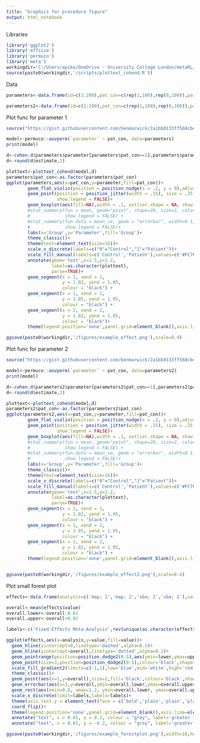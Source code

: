 ```yaml
---
title: "Graphics for procedure figure"
output: html_notebook
---
```


Libraries

```r
library('ggplot2')
library('effsize')
library('permuco')
library('meta')
workingdir='C:/Users/apike/OneDrive - University College London/metaRL/'
source(paste0(workingdir,'/scripts/plottext_cohend.R'))

```

Data
```r
parameters<-data.frame(id=c(1:200),pat_con=c(rep(1,100),rep(0,100)),parameter=c(rbeta(200,1,3)))

parameters2<-data.frame(id=c(1:200),pat_con=c(rep(1,100),rep(0,100)),parameter=c(rbeta(100,1,3),rbeta(100,2,3)))

```

Plot func for parameter 1

```r
source("https://gist.githubusercontent.com/benmarwick/2a1bb0133ff568cbe28d/raw/fb53bd97121f7f9ce947837ef1a4c65a73bffb3f/geom_flat_violin.R")

model<-permuco::aovperm(`parameter` ~ pat_con, data=parameters)
print(model)

d<-cohen.d(parameters$parameter[parameters$pat_con==1],parameters$parameter[parameters$pat_con==0])
d<-round(d$estimate,2)

plottext<-plottext_cohend(model,d)
parameters$pat_con<-as.factor(parameters$pat_con)
ggplot(parameters,aes(x=pat_con,y=parameter,fill=pat_con))+
        geom_flat_violin(position = position_nudge(x = .2, y = 0),adjust = 2)+
        geom_point(position = position_jitter(width = .15), size = .25, alpha = 0.1,
                   show.legend = FALSE)+
        geom_boxplot(aes(fill=NA),width = .1, outlier.shape = NA, show.legend=FALSE) +
        #stat_summary(fun = mean, geom="point", shape=20, size=2, color="black",
        #             show.legend = FALSE) +
        #stat_summary(fun.data = mean_se, geom = "errorbar", width=0.1,
        #             show.legend = FALSE)+
        labs(x='Group',y='Parameter',fill='Group')+
        theme_classic()+
        theme(text=element_text(size=16))+
        scale_x_discrete(labels=c("0"="Control","1"="Patient"))+
        scale_fill_manual(labels=c('Control','Patient'),values=c('#FC766AFF','#5B84B1FF'))+
        annotate(geom='text',x=1.5,y=1.2,
                 label=as.character(plottext),
                 parse=TRUE)+
        geom_segment(x = 1, xend = 1, 
                     y = 1.02, yend = 1.05,
                     colour = "black") +
        geom_segment(x = 1, xend = 2, 
                     y = 1.05, yend = 1.05,
                     colour = "black") +
        geom_segment(x = 2, xend = 2, 
                     y = 1.02, yend = 1.05,
                     colour = "black")+
        theme(legend.position='none',panel.grid=element_blank(),axis.line=element_blank(),axis.ticks=element_blank(),axis.text.y=element_blank(),axis.title=element_blank())

ggsave(paste0(workingdir,'/figures/example_effect.png'),scale=0.4)


```

Plot func for parameter 2
```r
source("https://gist.githubusercontent.com/benmarwick/2a1bb0133ff568cbe28d/raw/fb53bd97121f7f9ce947837ef1a4c65a73bffb3f/geom_flat_violin.R")

model<-permuco::aovperm(`parameter` ~ pat_con, data=parameters2)
print(model)

d<-cohen.d(parameters2$parameter[parameters2$pat_con==1],parameters2$parameter[parameters2$pat_con==0])
d<-round(d$estimate,2)

plottext<-plottext_cohend(model,d)
parameters2$pat_con<-as.factor(parameters2$pat_con)
ggplot(parameters2,aes(x=pat_con,y=parameter,fill=pat_con))+
        geom_flat_violin(position = position_nudge(x = .2, y = 0),adjust = 2)+
        geom_point(position = position_jitter(width = .15), size = .25, alpha = 0.1,
                   show.legend = FALSE)+
        geom_boxplot(aes(fill=NA),width = .1, outlier.shape = NA, show.legend=FALSE) +
        #stat_summary(fun = mean, geom="point", shape=20, size=2, color="black",
        #             show.legend = FALSE) +
        #stat_summary(fun.data = mean_se, geom = "errorbar", width=0.1,
        #             show.legend = FALSE)+
        labs(x='Group',y='Parameter',fill='Group')+
        theme_classic()+
        theme(text=element_text(size=16))+
        scale_x_discrete(labels=c("0"="Control","1"="Patient"))+
        scale_fill_manual(labels=c('Control','Patient'),values=c('#FC766AFF','#5B84B1FF'))+
        annotate(geom='text',x=1.5,y=1.2,
                 label=as.character(plottext),
                 parse=TRUE)+
        geom_segment(x = 1, xend = 1, 
                     y = 1.02, yend = 1.05,
                     colour = "black") +
        geom_segment(x = 1, xend = 2, 
                     y = 1.05, yend = 1.05,
                     colour = "black") +
        geom_segment(x = 2, xend = 2, 
                     y = 1.02, yend = 1.05,
                     colour = "black") +
        theme(legend.position='none',panel.grid=element_blank(),axis.line=element_blank(),axis.ticks=element_blank(),axis.text.y=element_blank(),axis.title=element_blank())


ggsave(paste0(workingdir,'/figures/example_effect2.png'),scale=0.4)

```

Plot small forest plot

```r

effects<-data.frame(analysis=c('map; 1','map; 2','vba; 1','vba; 2'),value=c(0.1,0.4,0.2,-0.45),lower=c(0.099,0.39,0.16,-0.451),upper=c(0.101,0.41,0.24,-0.449))

overall<-mean(effects$value)
overall.lower<-overall-0.01
overall.upper<-overall+0.01

labels<-c('Fixed-Effects Meta-Analysis',rev(unique(as.character(effects$analysis))))

ggplot(effects,aes(x=analysis,y=value,fill=value))+
  geom_hline(yintercept=0,linetype='dashed',alpha=0.5)+
  geom_hline(yintercept=overall,linetype='dotted',alpha=0.2)+
  geom_pointrange(position=position_dodge2(0.5),aes(ymin=lower,ymax=upper),show.legend = FALSE)+
  geom_point(size=3,position=position_dodge2(0.5),colour='black',shape=21)+
  scale_fill_gradient2(limits=c(-1,1),low='blue',mid='white',high='red',midpoint=0)+
  theme_classic()+
  geom_point(aes(x=1,y=overall),size=2,fill='black',colour='black',show.legend=FALSE,shape=16)+
  geom_errorbar(aes(x=1,y=overall,ymin=overall.lower,ymax=overall.upper),colour='black',show.legend=FALSE,width=0)+
  geom_rect(aes(xmin=0.8, xmax=1.2, ymin=overall.lower, ymax=overall.upper),alpha=0.3,fill='forestgreen')+
  scale_x_discrete(limit=labels,labels=labels)+
  theme(axis.text.y = element_text(face = c('bold','plain','plain','plain','plain')))+
  coord_flip()+
  theme(legend.position='none',panel.grid=element_blank(),axis.line=element_blank(),axis.ticks=element_blank(),axis.title=element_blank())+
  annotate("text", x = 0.65, y = 0.2, colour = "grey", label='greater in patients')+
  annotate("text", x = 0.65, y = -0.2, colour = "grey", label='greater in controls')+

ggsave(paste0(workingdir,'/figures/example_forestplot.png'),width=10,height=5,scale=0.6)

```

